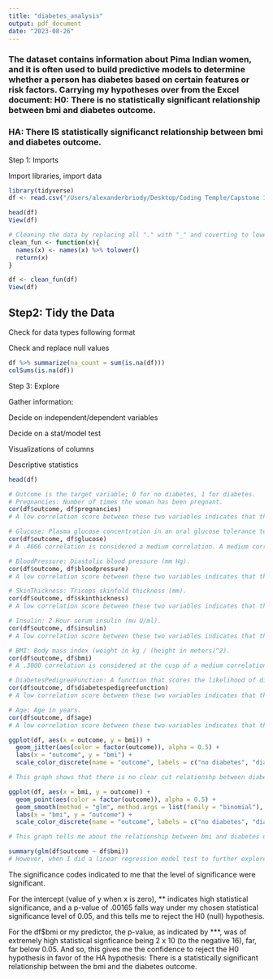 ```yaml
---
title: "diabetes_analysis"
output: pdf_document
date: "2023-08-26"
---
```


### The dataset contains information about Pima Indian women, and it is often used to build predictive models to determine whether a person has diabetes based on certain features or risk factors. Carrying my hypotheses over from the Excel document: H0: There is no statistically significant relationship between bmi and diabetes outcome.

### HA: There IS statistically significanct relationship between bmi and diabetes outcome.

Step 1: Imports

Import libraries, import data

```r
library(tidyverse)
df <- read.csv("/Users/alexanderbriody/Desktop/Coding Temple/Capstone 1/diabetes_analysis_cap1/diabetes.csv")

head(df)
View(df)
```

```r
# Cleaning the data by replacing all "." with "_" and coverting to lowercase for column names
clean_fun <- function(x){
  names(x) <- names(x) %>% tolower()
  return(x)
}

df <- clean_fun(df)
View(df)
```

## Step2: Tidy the Data

Check for data types following format

Check and replace null values

```r
df %>% summarize(na_count = sum(is.na(df)))
colSums(is.na(df))
```

Step 3: Explore

Gather information:

Decide on independent/dependent variables

Decide on a stat/model test

Visualizations of columns

Descriptive statistics

```r
head(df)
```

```r
# Outcome is the target variable; 0 for no diabetes, 1 for diabetes.
# Pregnancies: Number of times the woman has been pregnant.
cor(df$outcome, df$pregnancies)
# A low correlation score between these two variables indicates that there is little to no linear relationship between them.
```

```r
# Glucose: Plasma glucose concentration in an oral glucose tolerance test.
cor(df$outcome, df$glucose)
# A .4666 correlation is considered a medium correlation. A medium correlation indicates a moderate linear relationship between the variables. 
```

```r
# BloodPressure: Diastolic blood pressure (mm Hg).
cor(df$outcome, df$bloodpressure)
# A low correlation score between these two variables indicates that there is little to no linear relationship between them.
```

```r
# SkinThickness: Triceps skinfold thickness (mm).
cor(df$outcome, df$skinthickness)
# A low correlation score between these two variables indicates that there is little to no linear relationship between them.
```

```r
# Insulin: 2-Hour serum insulin (mu U/ml).
cor(df$outcome, df$insulin)
# A low correlation score between these two variables indicates that there is little to no linear relationship between them.
```

```r
# BMI: Body mass index (weight in kg / (height in meters)^2).
cor(df$outcome, df$bmi)
# A .3000 correlation is considered at the cusp of a medium correlation. A medium correlation indicates a moderate linear relationship between the variables. 
```

```r
# DiabetesPedigreeFunction: A function that scores the likelihood of diabetes based on family history.
cor(df$outcome, df$diabetespedigreefunction)
# A low correlation score between these two variables indicates that there is little to no linear relationship between them.
```

```r
# Age: Age in years.
cor(df$outcome, df$age)
# A low correlation score between these two variables indicates that there is little to no linear relationship between them.
```

```r
ggplot(df, aes(x = outcome, y = bmi)) +
  geom_jitter(aes(color = factor(outcome)), alpha = 0.5) +
  labs(x = "outcome", y = "bmi") +
  scale_color_discrete(name = "outcome", labels = c("no diabetes", "diabetes")) 

# This graph shows that there is no clear cut relationshp between diabetes outcome and bmi. While some higher bmi's is associated with diabetes outcome, many higher bmi's are also not associated with diabetes, though small portion of the top bmi's are associated with diabetes outcome.
```

```r

ggplot(df, aes(x = bmi, y = outcome)) +
  geom_point(aes(color = factor(outcome)), alpha = 0.5) +
  geom_smooth(method = "glm", method.args = list(family = "binomial"),  color = "blue") +
  labs(x = "bmi", y = "outcome") +
  scale_color_discrete(name = "outcome", labels = c("no diabetes", "diabetes")) 

# This graph tells me about the relationship between bmi and diabetes outcome. The best fit curve is a sigmoid between a x-variable (the predictor) and a binary, target, dependent variable - the diabetes coutcome. It does visually frame the diabetes outcome to be associated with higher bmi's in general, but there is still a lot of overlap between the two diabetes outcomes for the bmi's.
```

```r
summary(glm(df$outcome ~ df$bmi))
# However, when I did a linear regression model test to further explore the relationship between diabetes coutcome and bmi, I get a clearer story (summarize below)
```

The significance codes indicated to me that the level of significance were significant.

For the intercept (value of y when x is zero), \*\* indicates high statistical significance, and a p-value of .00165 falls way under my chosen statistical significance level of 0.05, and this tells me to reject the H0 (null) hypothesis.

For the df\$bmi or my predictor, the p-value, as indicated by \*\*\*, was of extremely high statistical signficance being 2 x 10 (to the negative 16), far, far below 0.05. And so, this gives me the confidence to reject the H0 hypothesis in favor of the HA hypothesis: There is a statistically significant relationship between the bmi and the diabetes outcome.

```r
```

```r
```

```r
```

```r
```

```r
```

```r
```

```r
```

```r
```

```r
```

```r
```

```r
```

```r
```

```r
```

```r
```

```r
```

```r
```
